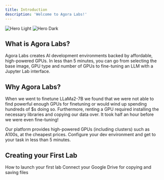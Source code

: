 ```yaml
---
title: Introduction
description: 'Welcome to Agora Labs!'
---
```


<img
  className="block dark:hidden"
  src="/images/hero-light.svg"
  alt="Hero Light"
/>
<img
  className="hidden dark:block"
  src="/images/hero-dark.svg"
  alt="Hero Dark"
/>

## What is Agora Labs?

Agora Labs creates AI development environments backed by affordable, high-powered GPUs. In less than 5 minutes, you can go from selecting the base image, GPU type and number of GPUs to fine-tuning an LLM with a Jupyter Lab interface.

## Why Agora Labs?

When we went to finetune LLaMa2-7B we found that we were not able to find powerful enough GPUs for finetuning or would wind up spending hundreds of $s doing so. Furthermore, renting a GPU required installing the necessary libraries and copying our data over. It took half an hour before we were even fine-tuning!

Our platform provides high-powered GPUs (including clusters) such as A100s, at the cheapest prices. Configure your dev environment and get to your task in less than 5 minutes.

## Creating your First Lab

<CardGroup cols={2}>
  <Card
    title="Quickstart"
    icon="play"
    href="quickstart"
  >
    How to launch your first lab
  </Card>
  <Card
    title="Google Drive"
    icon="google"
    href="https://mintlify.com/docs/development"
  >
    Connect your Google Drive for copying and saving files
  </Card>
</CardGroup>
